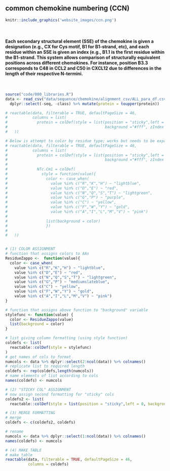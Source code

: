 ## **common chemokine numbering (CCN)**

```r
knitr::include_graphics('website_images/ccn.png')
```

<br>

#### Each secondary structural element (SSE) of the chemokine is given a designation (e.g., CX for Cys motif, B1 for B1-strand, etc), and each residue within an SSE is given an index (e.g., B1.1 is the first residue within the B1-strand. This system allows comparison of structurally equivalent positions across different chemokines. For instance, position B3.3 corresponds to C48 in CCL2 and C50 in CXCL12 due to differences in the length of their respective N-termini. 

<br>

```r
source("code/000_libraries.R")
data <- read_csv("data/sequence/chemokine/alignment_csv/ALL_para_df.csv") %>%
  dplyr::select(-seq, -class) %>% mutate(protein = toupper(protein))

```


```r

# reactable(data, filterable = TRUE, defaultPageSize = 46,
#           columns = list(
#             protein = colDef(style = list(position = "sticky",left = 0,
#                                           background ="#fff", zIndex = 1))
#   ))

# Below is attempt to color by residue type; works but needs to be expanded to make rule that applies to full table instead of individual column callouts
# reactable(data, filterable = TRUE, defaultPageSize = 46,
#           columns = list(
#             protein = colDef(style = list(position = "sticky",left = 0,
#                                           background ="#fff", zIndex = 1)),
# 
#             NTc.Cm1 = colDef(
#               style = function(value){
#                 color <- case_when(
#                   value %in% c("R","K","H") ~ "lightblue",
#                   value %in% c("D","E") ~ "red",
#                   value %in% c("N","Q","S","T") ~ "lightgreen",
#                   value %in% c("G","P") ~ "purple",
#                   value %in% c("C") ~ "yellow",
#                   value %in% c("F","W","Y") ~ "gold",
#                   value %in% c("A","I","L","M","V") ~ "pink")
# 
#                 list(background = color)
#                 })
# 
#   ))


# (1) COLOR ASSIGNMENT
# function that assigns colors to AAs
ResidueZappo <-  function(value){
  color <- case_when(
    value %in% c("R","K","H") ~ "lightblue",
    value %in% c("D","E") ~ "red",
    value %in% c("N","Q","S","T") ~ "lightgreen",
    value %in% c("G","P") ~ "mediumslateblue",
    value %in% c("C") ~ "yellow",
    value %in% c("F","W","Y") ~ "gold",
    value %in% c("A","I","L","M","V") ~ "pink")
}

# function that assigns above function to "background" variable
stylefunc <- function(value) {
  color <- ResidueZappo(value)
  list(background = color)
}

# list giving column formatting (using style function)
coldefs <- list(
  reactable::colDef(style = stylefunc)
)
# get names of cols to format
numcols <- data %>% dplyr::select(2:ncol(data)) %>% colnames()
# replicate list to required length
coldefs <- rep(coldefs,length(numcols))
# name elements of list according to cols
names(coldefs) <- numcols

# (2) "STICKY COL" ASSIGNMENT
# now assign second formatting for "sticky" cols
coldefs2 <- list(
  reactable::colDef(style = list(position = "sticky",left = 0, background ="#fff", zIndex = 1)))

# (3) MERGE FORMATTING
# merge
coldefs <- c(coldefs2, coldefs)

# rename
numcols <- data %>% dplyr::select(1:ncol(data)) %>% colnames()
names(coldefs) <- numcols

# (4) MAKE TABLE
# make table      
reactable(data, filterable = TRUE, defaultPageSize = 46,
          columns = coldefs)



```

